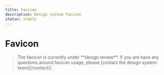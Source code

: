 ```yaml
---
title: Favicon
description: Design system favicon
status: stable
---
```


# Favicon

<Favicons />

<Blockquote>
The favicon is currently under **design review**. If you are have any questions around favicon usage, please [contact the design system team](/contact/).
</Blockquote>
